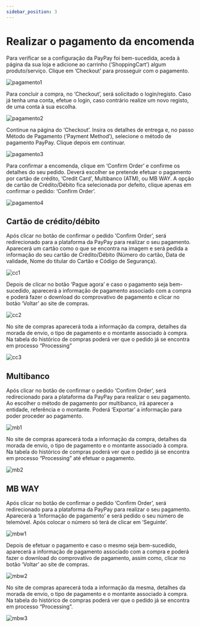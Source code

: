 ```yaml
---
sidebar_position: 3
---
```

# Realizar o pagamento da encomenda

Para verificar se a configuração da PayPay foi bem-sucedida, aceda à página da sua loja e adicione ao carrinho (‘ShoppingCart’) algum produto/serviço. Clique em ‘Checkout’ para prosseguir com o pagamento.

![pagamento1](../../../../../_media/opencart-8.png)

Para concluir a compra, no ‘Checkout’, será solicitado o login/registo. Caso já tenha uma conta, efetue o login, caso contrário realize um novo registo, de uma conta à sua escolha.

![pagamento2](../../../../../_media/opencart-9.png)

Continue na página do ‘Checkout’. Insira os detalhes de entrega e, no passo Método de Pagamento (‘Payment Method’), selecione o método de pagamento PayPay. Clique depois em continuar.

![pagamento3](../../../../../_media/opencart-10.png)

Para confirmar a encomenda, clique em ‘Confirm Order’ e confirme os detalhes do seu pedido. Deverá escolher se pretende efetuar o pagamento por cartão de crédito, ‘Credit Card’, Multibanco (ATM), ou MB WAY. A opção de cartão de Crédito/Débito fica selecionada por defeito, clique apenas em confirmar o pedido: ‘Confirm Order’.

![pagamento4](../../../../../_media/opencart-11.png)

## Cartão de crédito/débito
Após clicar no botão de confirmar o pedido ‘Confirm Order’, será redirecionado para a plataforma da PayPay para realizar o seu pagamento. Aparecerá um cartão como o que se encontra na imagem e será pedida a informação do seu cartão de Crédito/Débito (Número do cartão, Data de validade, Nome do titular do Cartão e Código de Segurança).

![cc1](../../../../../_media/opencart-12.png)

Depois de clicar no botão ‘Pague agora’ e caso o pagamento seja bem-sucedido, aparecerá a informação de pagamento associado com a compra e poderá fazer o download do comprovativo de pagamento e clicar no botão ‘Voltar’ ao site de compras.

![cc2](../../../../../_media/opencart-13.png)

No site de compras aparecerá toda a informação da compra, detalhes da morada de envio, o tipo de pagamento e o montante associado à compra. Na tabela do histórico de compras poderá ver que o pedido já se encontra em processo “Processing”

![cc3](../../../../../_media/opencart-14.png)

## Multibanco
Após clicar no botão de confirmar o pedido ‘Confirm Order’, será redirecionado para a plataforma da PayPay para realizar o seu pagamento. Ao escolher o método de pagamento por multibanco, irá aparecer a entidade, referência e o montante. Poderá ‘Exportar’ a informação para poder proceder ao pagamento.

![mb1](../../../../../_media/opencart-15.png)

No site de compras aparecerá toda a informação da compra, detalhes da morada de envio, o tipo de pagamento e o montante associado à compra. Na tabela do histórico de compras poderá ver que o pedido já se encontra em processo “Processing” até efetuar o pagamento.

![mb2](../../../../../_media/opencart-16.png)

## MB WAY
Após clicar no botão de confirmar o pedido ‘Confirm Order’, será redirecionado para a plataforma da PayPay para realizar o seu pagamento. Aparecerá a ‘Informação de pagamento’ e será pedido o seu número de telemóvel. Após colocar o número só terá de clicar em ‘Seguinte’.

![mbw1](../../../../../_media/opencart-17.png)

Depois de efetuar o pagamento e caso o mesmo seja bem-sucedido, aparecerá a informação de pagamento associado com a compra e poderá fazer o download do comprovativo de pagamento, assim como, clicar no botão ‘Voltar’ ao site de compras.

![mbw2](../../../../../_media/opencart-18.png)

No site de compras aparecerá toda a informação da mesma, detalhes da morada de envio, o tipo de pagamento e o montante associado à compra. Na tabela do histórico de compras poderá ver que o pedido já se encontra em processo “Processing”.

![mbw3](../../../../../_media/opencart-19.png)
